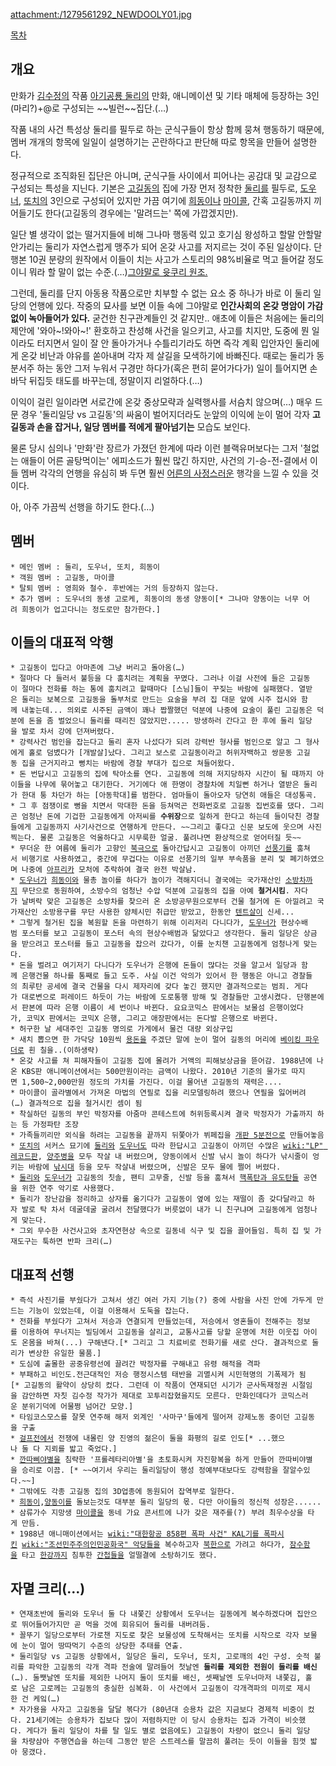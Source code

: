 attachment:/1279561292_NEWDOOLY01.jpg

[[목차]]
== 개요 ==
만화가 [[김수정]]의 작품 [[아기공룡 둘리]]의 만화, 애니메이션 및 기타 매체에 등장하는 3인(마리?)+@로 구성되는 ~~빌런~~집단.(…)

작품 내의 사건 특성상 둘리를 필두로 하는 군식구들이 항상 함께 뭉쳐 행동하기 때문에, 멤버 개개의 항목에 일일이 설명하기는 곤란하다고 판단해 따로 항목을 만들어 설명한다. 

정규적으로 조직화된 집단은 아니며, 군식구들 사이에서 피어나는 공감대 및 교감으로 구성되는 특성을 지닌다. 기본은 [[고길동]]의 집에 가장 먼저 정착한 [[둘리]]를 필두로, [[도우너]], [[또치]]의 3인으로 구성되어 있지만 가끔 여기에 [[희동이]]나 [[마이콜]], 간혹 고길동까지 끼어들기도 한다(고길동의 경우에는 '말려드는' 쪽에 가깝겠지만).

일단 별 생각이 없는 떨거지들에 비해 그나마 행동력 있고 호기심 왕성하고 할말 안할말 안가리는 둘리가 자연스럽게 맹주가 되어 온갖 사고를 저지르는 것이 주된 일상이다. 단행본 10권 분량의 원작에서 이들이 치는 사고가 스토리의 98%비율로 먹고 들어갈 정도이니 뭐라 할 말이 없는 수준.(…)[http://erozam.egloos.com/4156669 그야말로 윳쿠리 원조.]

그런데, 둘리를 단지 아동용 작품으로만 치부할 수 없는 요소 중 하나가 바로 이 둘리 일당의 언행에 있다. 작중의 묘사를 보면 이들 속에 그야말로 '''인간사회의 온갖 명암이 가감없이 녹아들어가 있다.''' 굳건한 친구관계들인 것 같지만..  애초에 이들은 처음에는 둘리의 제안에 '와아~!와아~!' 환호하고 찬성해 사건을 일으키고, 사고를 치지만, 도중에 뭔 일이라도 터지면서 일이 잘 안 돌아가거나 수틀리기라도 하면 즉각 계획 입안자인 둘리에게 온갖 비난과 야유를 쏟아내며 각자 제 살길을 모색하기에 바빠진다. 때로는 둘리가 동분서주 하는 동안 그저 누워서 구경만 하다가(혹은 편히 묻어가다가) 일이 틀어지면 손바닥 뒤집듯 태도를 바꾸는데, 정말이지 리얼하다.(…)

이익이 걸린 일이라면 서로간에 온갖 중상모략과 실력행사를 서슴치 않으며(…) 매우 드문 경우 '둘리일당 vs 고길동'의 싸움이 벌어지더라도 눈앞의 이익에 눈이 멀어 각자 '''고길동과 손을 잡거나, 일당 멤버를 적에게 팔아넘기는''' 모습도 보인다. 

물론 당시 심의나 '만화'란 장르가 가졌던 한계에 따라 이런 블랙유머보다는 그저 '철없는 애들이 어른 골탕먹이는' 에피소드가 훨씬 많긴 하지만, 사건의 기-승-전-결에서 이들 멤버 각각의 언행을 유심히 봐 두면 훨씬 [[어른의 사정]]스러운 행각을 느낄 수 있을 것이다.

아, 아주 가끔씩 선행을 하기도 한다.(…)

== 멤버 ==
 * 메인 멤버 : 둘리, 도우너, 또치, 희동이
 * 객원 멤버 : 고길동, 마이콜
 * 탈퇴 멤버 : 영희와 철수. 후반에는 거의 등장하지 않는다.
 * 추가 멤버 : 도우너의 동생 고로케, 희동이의 동생 양동이[* 그나마 양동이는 너무 어려 희동이가 업고다니는 정도로만 참가한다.]

== 이들의 대표적 악행 ==
 * 고길동이 밉다고 아마존에 그냥 버리고 돌아옴(…)
 * 절마다 다 들러서 불등을 다 훔치려는 계획을 꾸몄다. 그러나 이걸 사전에 들은 고길동이 절마다 전화를 하는 통에 훔치려고 할때마다 [스님]들이 꾸짖는 바람에 실패했다. 열받은 둘리는 보복으로 고길동을 돌부처로 만드는 요술을 부려 집 대문 앞에 시주 접시와 함께 내놓는데... 의외로 시주된 금액이 꽤나 짭짤했던 덕분에 나중에 요술이 풀린 고길동은 덕분에 돈을 좀 벌었으니 둘리를 때리진 않았지만..... 방생하러 간다고 한 후에 둘리 일당을 발로 차서 강에 던져버렸다.
 * 강력사건 범인을 잡는다고 둘리 혼자 나섰다가 되려 강력반 형사를 범인으로 알고 그 형사에게 홀로 덤볐다가 [개발살]났다. 그리고 보스로 고길동이라고 허위자백하고 쌍문동 고길동 집을 근거지라고 뻥치는 바람에 경찰 부대가 집으로 쳐들어왔다.
 * 돈 번답시고 고길동의 집에 탁아소를 연다. 고길동에 의해 저지당하자 시간이 될 때까지 아이들을 나무에 묶어놓고 대기한다. 거기에다 애 한명이 경찰차에 치일뻔 하거나 열받은 둘리가 한대 퉁 차던가 하는 [아동학대]를 범한다. 엄마들이 돌아오자 당연히 애들은 대성통곡.
 * 그 후 점쟁이로 뻥을 치면서 막대한 돈을 등쳐먹곤 전화번호로 고길동 집번호를 댔다. 그리곤 엄청난 돈에 기겁한 고길동에게 아저씨를 '''수위장'''으로 일하게 한다고 하는데 들이닥친 경찰들에게 고길동까지 사기사건으로 연행하게 만든다. ~~그리고 좋다고 신문 보도에 웃으며 사진찍는다. 물론 고길동은 억울하다고 시무룩한 얼굴. 풀려나면 환상적으로 얻어터질 듯~~
 * 무더운 한 여름에 둘리가 고향인 [[북극]]으로 돌아간답시고 고길동이 아끼던 [[선풍기]]를 훔쳐서 비행기로 사용하였고, 중간에 무겁다는 이유로 선풍기의 일부 부속품을 분리 및 폐기하였으며 나중에 [[아프리카]] 모처에 추락하여 결국 완전 박살남.
 * [[도우너]]가 [[희동이]]와 물총 놀이를 하다가 놀이가 격해지더니 결국에는 국가재산인 [[소방차]]까지 무단으로 동원하여, 소방수의 엄청난 수압 덕분에 고길동의 집을 아예 '''철거시킴'''. 자다가 날벼락 맞은 고길동은 소방차를 찾으러 온 소방공무원으로부터 건물 철거에 돈 아낄려고 국가재산인 소방용구를 무단 사용한 얌체시민 취급만 받았고, 한동안 [[텐트]]살이 신세...
 * 그렇게 철거된 집을 복원할 돈을 마련하기 위해 이리저리 다니다가, [[도우너]]가 현상수배범 포스터를 보고 고길동이 포스터 속의 현상수배범과 닮았다고 생각한다. 둘리 일당은 상금을 받으려고 포스터를 들고 고길동을 잡으러 갔다가, 이를 눈치챈 고길동에게 엄청나게 맞는다.
 * 돈을 벌려고 여기저기 다니다가 도우너가 은행에 돈들이 많다는 것을 알고서 일당과 함께 은행건물 하나를 통째로 들고 도주. 사실 이건 악의가 있어서 한 행동은 아니고 경찰들의 최루탄 공세에 결국 건물을 다시 제자리에 갖다 놓긴 했지만 결과적으로는 범죄. 게다가 대로변으로 퍼레이드 하듯이 가는 바람에 도로통행 방해 및 경찰들만 고생시켰다. 단행본에서 판본에 따라 은행 이름이 세 번이나 바뀐다. 요요코믹스 판에서는 보물섬 은행이었다가, 코믹X 판에서는 코믹X 은행, 그리고 애장판에서는 돈다발 은행으로 바뀐다.
 * 허구한 날 세대주인 고길동 명의로 가게에서 물건 대량 외상구입
 * 새치 뽑으면 한 가닥당 10원씩 [[용돈]]을 주겠단 말에 눈이 멀어 길동의 머리에 [[베이킹 파우더]]로 흰 칠을..(이하생략)
 * 온갖 사고를 쳐 피해자들이 고길동 집에 몰려가 거액의 피해보상금을 뜯어감. 1988년에 나온 KBS판 애니메이션에서는 500만원이라는 금액이 나왔다. 2010년 기준의 물가로 따지면 1,500~2,000만원 정도의 가치를 가진다. 이걸 물어낸 고길동의 재력은....
 * 마이콜이 골라별에서 가져온 마법의 연필로 집을 리모델링하려 했으나 연필을 잃어버려(…) 결과적으로 집을 철거시킨 셈이 됨
 * 착실하던 길동의 부인 박정자를 아줌마 콘테스트에 허위등록시켜 결국 박정자가 가출까지 하는 등 가정파탄 조장
 * 가족들끼리만 외식을 하려는 고길동을 끝까지 뒤쫓아가 뷔페집을 [[개판 5분전]]으로 만들어놓음
 * [[또치]]의 서커스 묘기에 [[둘리]]와 [[도우너]]도 따라 한답시고 고길동이 아끼던 수많은 [[wiki:"LP" 레코드판]], [[양주]]병을 모두 작살 내 버렸으며, 양동이에서 신발 낚시 놀이 하다가 낚시줄이 엉키는 바람에 [[낚시]]대 등을 모두 작살내 버렸으며, 신발은 모두 물에 쩔어 버렸다.
 * [[둘리]]와 [[도우너]]가 고길동의 칫솔, 팬티 고무줄, 신발 등을 훔쳐서 [[핵폭탄과 유도탄들]] 공연을 위한 연주 악기로 사용했다. 
 * 둘리가 장난감을 정리하고 상자를 옮기다가 고길동이 옆에 있는 재떨이 좀 갖다달라고 하자 발로 탁 차서 데굴데굴 굴려서 전달했다가 버릇없이 내가 니 친구냐며 고길동에게 엄청나게 맞는다.
 * 그외 무수한 사건사고와 초자연현상 속으로 길동네 식구 및 집을 끌어들임. 특히 집 및 가재도구는 툭하면 반파 크리(…)
 
== 대표적 선행 ==
 * 즉석 사진기를 부쉈다가 고쳐서 생긴 여러 가지 기능(?) 중에 사람을 사진 안에 가두게 만드는 기능이 있었는데, 이걸 이용해서 도둑을 잡는다.
 * 전화를 부쉈다가 고쳐서 저승과 연결되게 만들었는데, 저승에서 영혼들이 전해주는 정보를 이용하여 무너지는 빌딩에서 고길동을 살리고, 교통사고를 당할 운명에 처한 이웃집 아이도 온몸을 바쳐(...) 구해낸다.[* 그리고 그 치료비로 전화기를 새로 산다. 결과적으로 둘리가 변상한 유일한 물품.] 
 * 도심에 출몰한 공중유령선에 끌려간 박정자를 구해내고 유령 해적을 격파
 * 부패하고 비인도.전근대적인 저승 행정시스템 태반을 괴멸시켜 시민혁명의 기폭제가 됨[* 고길동의 활약이 상당히 컸다. 그런데 이 작품이 연재되던 시기가 군사독재정권 시절임을 감안하면 자칫 김수정 작가가 제대로 꼬투리잡혔을지도 모른다. 만화인데다가 코믹스러운 분위기덕에 어물쩡 넘어간 모양.]
 * 타임코스모스를 잘못 연주해 해저 외계인 '사마구'들에게 떨어져 강제노동 중이던 고길동을 구출
 * [[걸프전]]에서 전쟁에 내몰린 양 진영의 젊은이 둘을 화평의 길로 인도[* ...했으나 둘 다 지뢰를 밟고 죽었다.]
 * [[깐따삐야]]별을 침략한 '프롤레타리아별'을 초토화시켜 자진항복을 하게 만들어 깐따비야별을 승리로 이끔. [* ~~여기서 우리는 둘리일당이 행성 정예부대보다도 강력함을 잘알수있다.~~]
 * 그밖에도 각종 고길동 집의 3D업종에 동원되어 잡역부로 일한다.
 * [[희동이]],[[양동이]]를 돌보는것도 대부분 둘리 일당의 몫. 다만 아이들의 정신적 성장은......
 * 삼류가수 지망생 [[마이콜]]을 동네 가요 콘서트에 나가 갖은 재주를(?) 부려 최우수상을 타게 만듬.
 * 1988년 애니매이션에서는 [[wiki:"대한항공 858편 폭파 사건" KAL기를 폭파시킨]] [[wiki:"조선민주주의인민공화국" 악당]]들을 복수하고자 [[북한]]으로 가려고 하다가, [[잠수함]]을 타고 [[한강]]까지 침투한 [[간첩]]들을 얼떨결에 소탕하기도 했다.

== 자멸 크리(…) ==
 * 연재초반에 둘리와 도우너 둘 다 내쫓긴 상황에서 도우너는 길동에게 복수하겠다며 집안으로 뛰어들어가지만 곧 먹을 것에 회유되어 둘리를 내버려둠.
 * 꼴뚜기 일당으로부터 가로챈 지도로 찾은 보물성에 도착해서는 또치를 시작으로 각자 보물에 눈이 멀어 땅따먹기 수준의 상당한 추태를 연출.
 * 둘리일당 vs 고길동 상황에서, 일당은 둘리, 도우너, 또치, 고로깨의 4인 구성. 숫적 불리를 파악한 고길동의 각개 격파 전술에 말려들어 첫날엔 '''둘리를 제외한 전원이 둘리를 배신'''(…). 둘쨋날엔 또치를 제외한 나머지 둘이 또치를 배신, 셋째날엔 도우너마저 내쫓김, 홀로 남은 고로께는 고길동의 충실한 심복화. 이 사건에서 고길동이 각개격파의 미끼로 제시한 건 케잌(…)
 * 자가용을 사자고 고길동을 달달 볶다가 (80년대 승용차 값은 지금보다 경제적 비중이 컸다. 21세기에는 승용차가 집보다 많이 저렴하지만 이 당시 승용차는 집과 가격이 비슷했다. 게다가 둘리 일당이 차를 탈 일도 별로 없음에도) 고길동이 차량이 없으니 둘리 일당을 차량삼아 주행연습을 하는데 그동안 받은 스트레스를 말끔히 풀려는 듯이 이들을 힘껏 밟아 뭉갰다.
